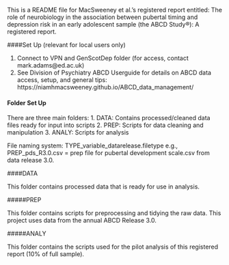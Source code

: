 This is a README file for MacSweeney et al.'s registered report entitled: The role of neurobiology in the association between pubertal timing and depression risk in an early adolescent sample (the ABCD Study®): A registered report.


####Set Up (relevant for local users only)

1. Connect to VPN and GenScotDep folder (for access, contact mark.adams@ed.ac.uk)
2. See Division of Psychiatry ABCD Userguide for details on ABCD data access, setup, and general tips: https://niamhmacsweeney.github.io/ABCD_data_management/

#### Folder Set Up
There are three main folders:
1. DATA: Contains processed/cleaned data files ready for input into scripts 
2. PREP: Scripts for data cleaning and manipulation
3. ANALY: Scripts for analysis

File naming system: TYPE_variable_datarelease.filetype  e.g., PREP_pds_R3.0.csv = prep file for pubertal development scale.csv from data release 3.0.

####DATA 

This folder contains processed data that is ready for use in analysis.

#####PREP

This folder contains scripts for preprocessing and tidying the raw data. This project uses data from the annual ABCD Release 3.0.

#####ANALY

This folder contains the scripts used for the pilot analysis of this registered report (10% of full sample). 



